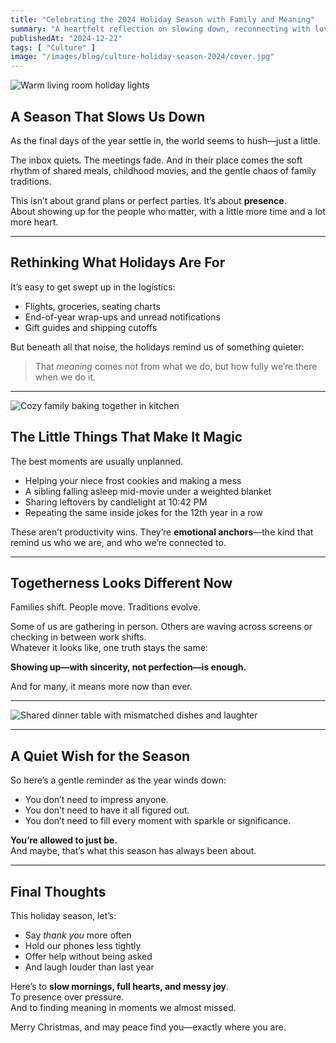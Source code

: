 ```yaml
---
title: "Celebrating the 2024 Holiday Season with Family and Meaning"
summary: "A heartfelt reflection on slowing down, reconnecting with loved ones, and embracing the joy of togetherness this Christmas."
publishedAt: "2024-12-22"
tags: [ "Culture" ]
image: "/images/blog/culture-holiday-season-2024/cover.jpg"
---
```


![Warm living room holiday lights](/images/blog/culture-holiday-season-2024/1.jpg)

## A Season That Slows Us Down

As the final days of the year settle in, the world seems to hush—just a little.

The inbox quiets. The meetings fade. And in their place comes the soft rhythm of shared meals, childhood movies, and the gentle chaos of family traditions.

This isn’t about grand plans or perfect parties. It’s about **presence**.  
About showing up for the people who matter, with a little more time and a lot more heart.

---

## Rethinking What Holidays Are For

It’s easy to get swept up in the logistics:

- Flights, groceries, seating charts  
- End-of-year wrap-ups and unread notifications  
- Gift guides and shipping cutoffs  

But beneath all that noise, the holidays remind us of something quieter:

> That *meaning* comes not from what we do, but how fully we’re there when we do it.

---

![Cozy family baking together in kitchen](/images/blog/culture-holiday-season-2024/2.jpg)

## The Little Things That Make It Magic

The best moments are usually unplanned.

- Helping your niece frost cookies and making a mess
- A sibling falling asleep mid-movie under a weighted blanket
- Sharing leftovers by candlelight at 10:42 PM
- Repeating the same inside jokes for the 12th year in a row

These aren’t productivity wins. They’re **emotional anchors**—the kind that remind us who we are, and who we’re connected to.

---

## Togetherness Looks Different Now

Families shift. People move. Traditions evolve.

Some of us are gathering in person. Others are waving across screens or checking in between work shifts.  
Whatever it looks like, one truth stays the same:

**Showing up—with sincerity, not perfection—is enough.**

And for many, it means more now than ever.

---

![Shared dinner table with mismatched dishes and laughter](/images/blog/culture-holiday-season-2024/3.jpeg)

---

## A Quiet Wish for the Season

So here’s a gentle reminder as the year winds down:

- You don’t need to impress anyone.
- You don’t need to have it all figured out.
- You don’t need to fill every moment with sparkle or significance.

**You’re allowed to just be.**  
And maybe, that’s what this season has always been about.

---

## Final Thoughts

This holiday season, let’s:

- Say *thank you* more often
- Hold our phones less tightly
- Offer help without being asked
- And laugh louder than last year

Here’s to **slow mornings, full hearts, and messy joy**.  
To presence over pressure.  
And to finding meaning in moments we almost missed.

Merry Christmas, and may peace find you—exactly where you are.